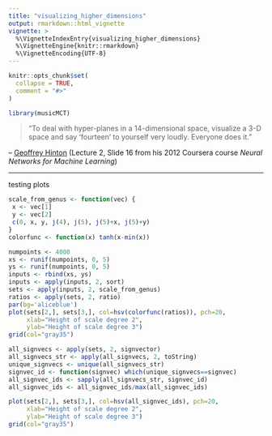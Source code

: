 ```yaml
---
title: "visualizing_higher_dimensions"
output: rmarkdown::html_vignette
vignette: >
  %\VignetteIndexEntry{visualizing_higher_dimensions}
  %\VignetteEngine{knitr::rmarkdown}
  %\VignetteEncoding{UTF-8}
---
```


```r
knitr::opts_chunk$set(
  collapse = TRUE,
  comment = "#>"
)
```

```r
library(musicMCT)
```

>"To deal with hyper-planes in a 14-dimensional space, visualize a 3-D space and say 'fourteen'
to yourself very loudly. Everyone does it."

-- [Geoffrey Hinton](https://www.cs.toronto.edu/~hinton/coursera_slides.html)
(Lecture 2, Slide 16 from his 2012 Coursera course *Neural Networks for Machine Learning*)

---

testing plots

```r
scale_from_genus <- function(vec) {
 x <- vec[1]
 y <- vec[2]
 c(0, x, y, j(4), j(5), j(5)+x, j(5)+y)
}
colorfunc <- function(x) tanh(x-min(x))

numpoints <- 4000
xs <- runif(numpoints, 0, 5)
ys <- runif(numpoints, 0, 5)
inputs <- rbind(xs, ys)
inputs <- apply(inputs, 2, sort)
sets <- apply(inputs, 2, scale_from_genus)
ratios <- apply(sets, 2, ratio)
par(bg='aliceblue')
plot(sets[2,], sets[3,], col=hsv(colorfunc(ratios)), pch=20, 
     xlab="Height of scale degree 2", 
     ylab="Height of scale degree 3")
grid(col="gray35")
```


```r
all_signvecs <- apply(sets, 2, signvector)
all_signvecs_str <- apply(all_signvecs, 2, toString)
unique_signvecs <- unique(all_signvecs_str)
signvec_id <- function(signvec) which(unique_signvecs==signvec)
all_signvec_ids <- sapply(all_signvecs_str, signvec_id)
all_signvec_ids <- all_signvec_ids/max(all_signvec_ids)

plot(sets[2,], sets[3,], col=hsv(all_signvec_ids), pch=20, 
     xlab="Height of scale degree 2", 
     ylab="Height of scale degree 3")
grid(col="gray35")
```
